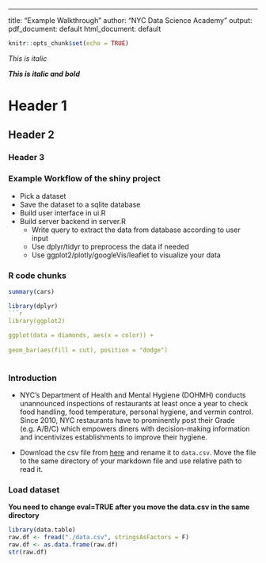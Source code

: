 ---
title: "Example Walkthrough"
author: "NYC Data Science Academy"
output:
  pdf_document: default
  html_document: default
```r
knitr::opts_chunk$set(echo = TRUE)
```

*This is italic*

***This is italic and bold***

# Header 1

## Header 2

### Header 3

### Example Workflow of the shiny project

* Pick a dataset
* Save the dataset to a sqlite database
* Build user interface in ui.R
* Build server backend in server.R
    + Write query to extract the data from database according to user input
    + Use dplyr/tidyr to preprocess the data if needed
    + Use ggplot2/plotly/googleVis/leaflet to visualize your data


### R code chunks
```r
summary(cars)
```

```r
library(dplyr)
```r

library(ggplot2)
    
ggplot(data = diamonds, aes(x = color)) +
    
geom_bar(aes(fill = cut), position = "dodge")
    
```

### Introduction

+ NYC's Department of Health and Mental Hygiene (DOHMH) conducts unannounced inspections of restaurants at least once a year to check food handling, food temperature, personal hygiene, and vermin control. Since 2010, NYC restaurants have to prominently post their Grade (e.g. A/B/C) which empowers diners with decision-making information and incentivizes establishments to improve their hygiene.

+ Download the csv file from [here](https://data.cityofnewyork.us/Health/DOHMH-New-York-City-Restaurant-Inspection-Results/43nn-pn8j) and rename it to `data.csv`. Move the file to the same directory of your markdown file and use relative path to read it.

### Load dataset
**You need to change eval=TRUE after you move the data.csv in the same directory**
```r
library(data.table)
raw.df <- fread("./data.csv", stringsAsFactors = F)
raw.df <- as.data.frame(raw.df)
str(raw.df)
```


